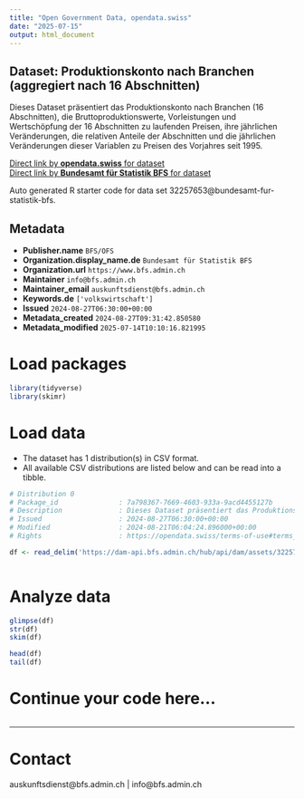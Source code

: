 ```yaml
---
title: "Open Government Data, opendata.swiss"
date: "2025-07-15"
output: html_document
---
```


## Dataset: Produktionskonto nach Branchen (aggregiert nach 16 Abschnitten)

Dieses Dataset präsentiert das Produktionskonto nach Branchen (16 Abschnitten), die Bruttoproduktionswerte, Vorleistungen und Wertschöpfung der 16 Abschnitten zu laufenden Preisen, ihre jährlichen Veränderungen, die relativen Anteile der Abschnitten und die jährlichen Veränderungen dieser Variablen zu Preisen des Vorjahres seit 1995.

[Direct link by **opendata.swiss** for dataset](https://opendata.swiss/de/dataset/produktionskonto-nach-branchen-aggregiert-nach-16-abschnitten1)<br>
[Direct link by **Bundesamt für Statistik BFS** for dataset](https://www.bfs.admin.ch/asset/de/ts-x-04.02.03.06)

Auto generated R starter code for data set 32257653@bundesamt-fur-statistik-bfs.

## Metadata

- **Publisher.name** `BFS/OFS`
- **Organization.display_name.de** `Bundesamt für Statistik BFS`
- **Organization.url** `https://www.bfs.admin.ch`
- **Maintainer** `info@bfs.admin.ch`
- **Maintainer_email** `auskunftsdienst@bfs.admin.ch`
- **Keywords.de** `['volkswirtschaft']`
- **Issued** `2024-08-27T06:30:00+00:00`
- **Metadata_created** `2024-08-27T09:31:42.850580`
- **Metadata_modified** `2025-07-14T10:10:16.821995`


# Load packages

```r

library(tidyverse)
library(skimr)

```

# Load data

-   The dataset has 1 distribution(s) in CSV format.
-   All available CSV distributions are listed below and can be read into a tibble.

```r

# Distribution 0
# Package_id               : 7a798367-7669-4603-933a-9acd4455127b
# Description              : Dieses Dataset präsentiert das Produktionskonto nach Branchen (16 Abschnitten), die Bruttoproduktionswerte, Vorleistungen und Wertschöpfung der 16 Abschnitten zu laufenden Preisen, ihre jährlichen Veränderungen, die relativen Anteile der Abschnitten und die jährlichen Veränderungen dieser Variablen zu Preisen des Vorjahres seit 1995.
# Issued                   : 2024-08-27T06:30:00+00:00
# Modified                 : 2024-08-21T06:04:24.896000+00:00
# Rights                   : https://opendata.swiss/terms-of-use#terms_by_ask

df <- read_delim('https://dam-api.bfs.admin.ch/hub/api/dam/assets/32257661/master')



```

# Analyze data

```r

glimpse(df)
str(df)
skim(df)

head(df)
tail(df)

```

# Continue your code here...

```r

```

------------------------------------------------------------------------

# Contact

auskunftsdienst@bfs.admin.ch | info@bfs.admin.ch
